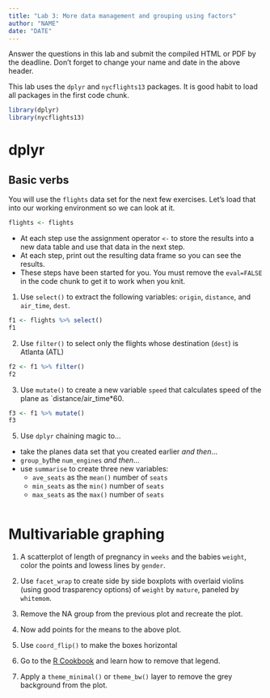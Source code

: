 ```yaml
---
title: "Lab 3: More data management and grouping using factors"
author: "NAME"
date: "DATE"
---
```


Answer the questions in this lab and submit the compiled HTML or PDF by the deadline. Don't forget to change your name and date in the above header. 

This lab uses the `dplyr` and `nycflights13` packages. It is good habit to load all packages in the first code chunk. 

```r
library(dplyr)
library(nycflights13)
```



# dplyr

## Basic verbs
You will use the `flights` data set for the next few exercises.  Let's load that into our working environment so we can look at it.
```r
flights <- flights
```

* At each step use the assignment operator `<-` to store the results into a new data table and use that data in the next step. 
* At each step, print out the resulting data frame so you can see the results. 
* These steps have been started for you. You must remove the `eval=FALSE` in the code chunk to get it to work when you knit. 

1. Use `select()` to extract the following variables: `origin`, `distance`, and `air_time`, `dest`. 

```r
f1 <- flights %>% select()
f1
```

2. Use `filter()` to select only the flights whose destination (`dest`) is Atlanta (ATL)

```r
f2 <- f1 %>% filter()
f2
```

3. Use `mutate()` to create a new variable `speed` that calculates speed of the plane as `distance/air_time*60.

```r
f3 <- f1 %>% mutate()
f3
```



5. Use `dplyr` chaining magic to...

* take the planes data set that you created earlier _and then_...
* `group_by`the `num_engines` _and then_...
* use `summarise` to create three new variables: 
    - `ave_seats` as the `mean()` number of `seats`
    - `min_seats` as the `min()` number of `seats`
    - `max_seats` as the `max()` number of `seats`

```r

```


# Multivariable graphing

1. A scatterplot of length of pregnancy in `weeks` and the babies `weight`, color the points and lowess lines by `gender`. 


2. Use `facet_wrap` to create side by side boxplots with overlaid violins (using good trasparency options) of `weight` by `mature`, paneled by `whitemom`. 

3. Remove the NA group from the previous plot and recreate the plot. 



4. Now add points for the means to the above plot. 


5. Use `coord_flip()` to make the boxes horizontal



6. Go to the [R Cookbook](http://www.cookbook-r.com/Graphs/) and learn how to remove that legend. 

7. Apply a `theme_minimal()` or `theme_bw()` layer to remove the grey background from the plot. 

